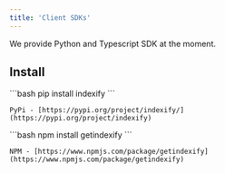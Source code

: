 ```yaml
---
title: 'Client SDKs'
---
```


We provide Python and Typescript SDK at the moment.

## Install 

<Tabs>
  <Tab title="Python">
    ```bash
    pip install indexify
    ```

    PyPi - [https://pypi.org/project/indexify/](https://pypi.org/project/indexify)
  </Tab>
  <Tab title="TypeScript">
    ```bash
    npm install getindexify
    ```

    NPM - [https://www.npmjs.com/package/getindexify](https://www.npmjs.com/package/getindexify)
  </Tab>
</Tabs>

